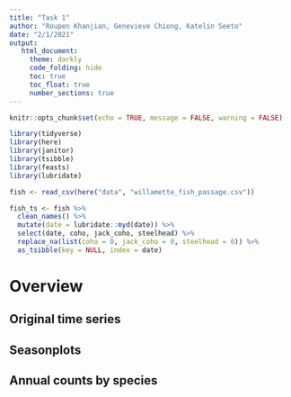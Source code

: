 ```yaml
---
title: "Task 1"
author: "Roupen Khanjian, Genevieve Chiong, Katelin Seeto"
date: "2/1/2021"
output:
   html_document:
     theme: darkly
     code_folding: hide
     toc: true
     toc_float: true
     number_sections: true
---
```


```r
knitr::opts_chunk$set(echo = TRUE, message = FALSE, warning = FALSE)

library(tidyverse)
library(here)
library(janitor)
library(tsibble)
library(feasts)
library(lubridate)
```

```r
fish <- read_csv(here("data", "willamette_fish_passage.csv"))
```

```r
fish_ts <- fish %>% 
  clean_names() %>% 
  mutate(date = lubridate::myd(date)) %>% 
  select(date, coho, jack_coho, steelhead) %>% 
  replace_na(list(coho = 0, jack_coho = 0, steelhead = 0)) %>% 
  as_tsibble(key = NULL, index = date) 
```


# Overview {.tabset}

## Original time series 

## Seasonplots

## Annual counts by species 






